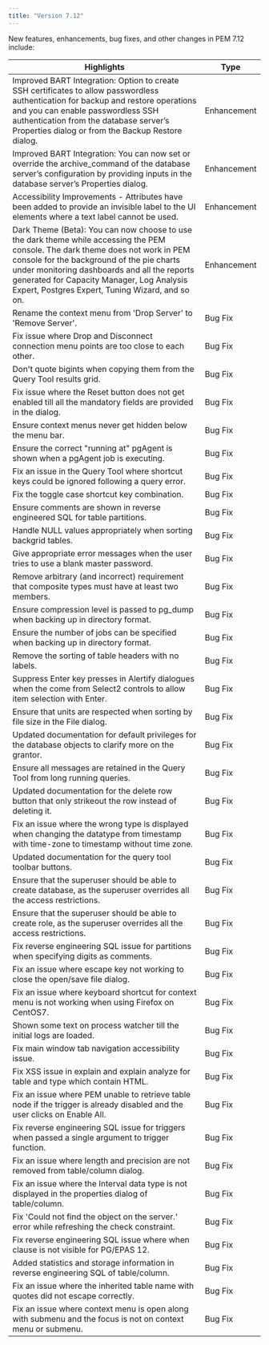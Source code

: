 ```yaml
---
title: "Version 7.12"
---
```


New features, enhancements, bug fixes, and other changes in PEM 7.12 include:

| Highlights | Type |
| --------- | -----|
|  Improved BART Integration: Option to create SSH certificates to allow passwordless authentication for backup and restore operations and you can enable passwordless SSH authentication from the database server’s Properties dialog or from the Backup Restore dialog. | Enhancement |
|  Improved BART Integration: You can now set or override the archive_command of the database server’s configuration by providing inputs in the database server’s Properties dialog.  | Enhancement |
| Accessibility Improvements - Attributes have been added to provide an invisible label to the UI elements where a text label cannot be used. | Enhancement |
| Dark Theme (Beta): You can now choose to use the dark theme while accessing the PEM console. The dark theme does not work in PEM console for the background of the pie charts under monitoring dashboards and all the reports generated for Capacity Manager, Log Analysis Expert, Postgres Expert, Tuning Wizard, and so on. | Enhancement |
| Rename the context menu from 'Drop Server' to 'Remove Server'. | Bug Fix |
| Fix issue where Drop and Disconnect connection menu points are too close to each other. | Bug Fix |
| Don't quote bigints when copying them from the Query Tool results grid. | Bug Fix |
| Fix issue where the Reset button does not get enabled till all the mandatory fields are provided in the dialog. | Bug Fix |
| Ensure context menus never get hidden below the menu bar. | Bug Fix |
| Ensure the correct "running at" pgAgent is shown when a pgAgent job is executing. | Bug Fix |
| Fix an issue in the Query Tool where shortcut keys could be ignored following a query error. | Bug Fix |
| Fix the toggle case shortcut key combination. | Bug Fix |
| Ensure comments are shown in reverse engineered SQL for table partitions. | Bug Fix |
| Handle NULL values appropriately when sorting backgrid tables. | Bug Fix |
| Give appropriate error messages when the user tries to use a blank master password. | Bug Fix |
| Remove arbitrary (and incorrect) requirement that composite types must have at least two members. | Bug Fix |
| Ensure compression level is passed to pg_dump when backing up in directory format. | Bug Fix |
| Ensure the number of jobs can be specified when backing up in directory format. | Bug Fix |
| Remove the sorting of table headers with no labels. | Bug Fix |
| Suppress Enter key presses in Alertify dialogues when the come from Select2 controls to allow item selection with Enter. | Bug Fix |
| Ensure that units are respected when sorting by file size in the File dialog. | Bug Fix |
| Updated documentation for default privileges for the database objects to clarify more on the grantor. | Bug Fix |
| Ensure all messages are retained in the Query Tool from long running queries. | Bug Fix |
| Updated documentation for the delete row button that only strikeout the row instead of deleting it. | Bug Fix |
| Fix an issue where the wrong type is displayed when changing the datatype from timestamp with time-zone to timestamp without time zone. | Bug Fix |
| Updated documentation for the query tool toolbar buttons. | Bug Fix |
| Ensure that the superuser should be able to create database, as the superuser overrides all the access restrictions. | Bug Fix |
| Ensure that the superuser should be able to create role, as the superuser overrides all the access restrictions. | Bug Fix |
| Fix reverse engineering SQL issue for partitions when specifying digits as comments. | Bug Fix |
| Fix an issue where escape key not working to close the open/save file dialog. | Bug Fix |
| Fix an issue where keyboard shortcut for context menu is not working when using Firefox on CentOS7. | Bug Fix |
| Shown some text on process watcher till the initial logs are loaded. | Bug Fix |
| Fix main window tab navigation accessibility issue. | Bug Fix |
| Fix XSS issue in explain and explain analyze for table and type which contain HTML. | Bug Fix |
| Fix an issue where PEM unable to retrieve table node if the trigger is already disabled and the user clicks on Enable All. | Bug Fix |
| Fix reverse engineering SQL issue for triggers when passed a single argument to trigger function. | Bug Fix |
| Fix an issue where length and precision are not removed from table/column dialog. | Bug Fix |
| Fix an issue where the Interval data type is not displayed in the properties dialog of table/column. | Bug Fix |
| Fix 'Could not find the object on the server.' error while refreshing the check constraint. | Bug Fix |
| Fix reverse engineering SQL issue where when clause is not visible for PG/EPAS 12. | Bug Fix |
| Added statistics and storage information in reverse engineering SQL of table/column. | Bug Fix |
| Fix an issue where the inherited table name with quotes did not escape correctly. | Bug Fix |
| Fix an issue where context menu is open along with submenu and the focus is not on context menu or submenu. | Bug Fix |